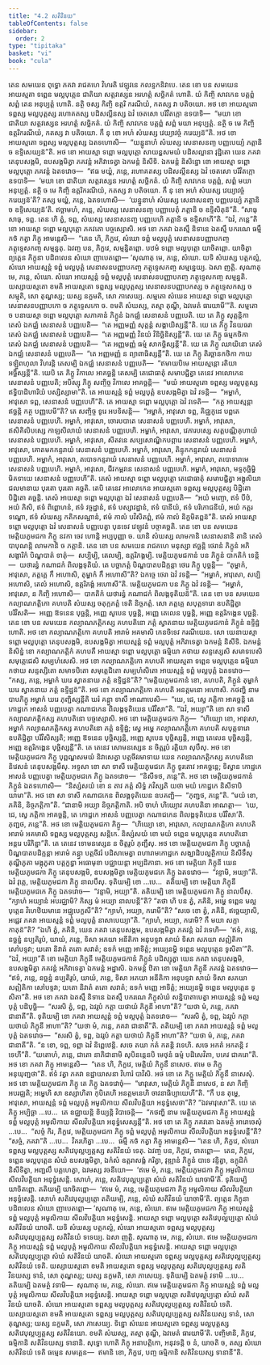 ```yaml
---
title: "4.2 សតិវិនយ"
tableOfContents: false
sidebar:
  order: 2
type: "tipitaka"
basket: "vi"
book: "cula"
---
```



<DynamicBreadcrumb />

<Division number="189" book="cula">

<Paragraph number="807" book="cula">
តេន សមយេន ពុទ្ធោ ភគវា រាជគហេ វិហរតិ វេឡុវនេ កលន្ទកនិវាបេ. តេន ខោ បន សមយេន អាយស្មតា ទព្ពេន មល្លបុត្តេន ជាតិយា សត្តវស្សេន អរហត្តំ សច្ឆិកតំ ហោតិ. យំ កិញ្ចិ សាវកេន បត្តព្ពំ សព្ពំ តេន អនុប្បត្តំ ហោតិ. នត្ថិ ចស្ស កិញ្ចិ ឧត្តរិ ករណីយំ, កតស្ស វា បតិចយោ. អថ ខោ អាយស្មតោ ទព្ពស្ស មល្លបុត្តស្ស រហោគតស្ស បដិសល្លីនស្ស ឯវំ ចេតសោ បរិវិតក្កោ ឧទបាទិ—  “មយា ខោ ជាតិយា សត្តវស្សេន អរហត្តំ សច្ឆិកតំ. យំ កិញ្ចិ សាវកេន បត្តព្ពំ សព្ពំ មយា អនុប្បត្តំ. នត្ថិ ច មេ កិញ្ចិ ឧត្តរិករណីយំ, កតស្ស វា បតិចយោ. កឹ នុ ខោ អហំ សំឃស្ស វេយ្យាវច្ចំ ករេយ្យន៑”តិ.
</Paragraph>

<Paragraph number="808" book="cula">
អថ ខោ អាយស្មតោ ទព្ពស្ស មល្លបុត្តស្ស ឯតទហោសិ—  “យន្នូនាហំ សំឃស្ស សេនាសនញ្ច បញ្ញបេយ្យំ ភត្តានិ ច ឧទ្ទិសេយ្យន៑”តិ. អថ ខោ អាយស្មា ទព្ពោ មល្លបុត្តោ សាយន្ហសមយំ បដិសល្លានា វុដ្ឋិតោ យេន ភគវា តេនុបសង្កមិ, ឧបសង្កមិត្វា ភគវន្តំ អភិវាទេត្វា ឯកមន្តំ និសីទិ. ឯកមន្តំ និសិន្នោ ខោ អាយស្មា ទព្ពោ មល្លបុត្តោ ភគវន្តំ ឯតទវោច—  “ឥធ មយ្ហំ, ភន្តេ, រហោគតស្ស បដិសល្លីនស្ស ឯវំ ចេតសោ បរិវិតក្កោ ឧទបាទិ—  ‘មយា ខោ ជាតិយា សត្តវស្សេន អរហត្តំ សច្ឆិកតំ. យំ កិញ្ចិ សាវកេន បត្តព្ពំ, សព្ពំ មយា អនុប្បត្តំ. នត្ថិ ច មេ កិញ្ចិ ឧត្តរិករណីយំ, កតស្ស វា បតិចយោ. កឹ នុ ខោ អហំ សំឃស្ស វេយ្យាវច្ចំ ករេយ្យន៑’តិ? តស្ស មយ្ហំ, ភន្តេ, ឯតទហោសិ—  ‘យន្នូនាហំ សំឃស្ស សេនាសនញ្ច បញ្ញបេយ្យំ ភត្តានិ ច ឧទ្ទិសេយ្យន៑’តិ. ឥច្ឆាមហំ, ភន្តេ, សំឃស្ស សេនាសនញ្ច បញ្ញាបេតុំ ភត្តានិ ច ឧទ្ទិសិតុន៑”តិ. “សាធុ សាធុ, ទព្ព. តេន ហិ ត្វំ, ទព្ព, សំឃស្ស សេនាសនញ្ច បញ្ញបេហិ ភត្តានិ ច ឧទ្ទិសាហី”តិ. “ឯវំ, ភន្តេ”តិ ខោ អាយស្មា ទព្ពោ មល្លបុត្តោ ភគវតោ បច្ចស្សោសិ. អថ ខោ ភគវា ឯតស្មឹ និទានេ ឯតស្មឹ បករណេ ធម្មឹ កថំ កត្វា ភិក្ខូ អាមន្តេសិ—  “តេន ហិ, ភិក្ខវេ, សំឃោ ទព្ពំ មល្លបុត្តំ សេនាសនបញ្ញាបកញ្ច ភត្តុទ្ទេសកញ្ច សម្មន្នតុ. ឯវញ្ច បន, ភិក្ខវេ, សម្មន្និតព្ពោ. បឋមំ ទព្ពោ មល្លបុត្តោ យាចិតព្ពោ. យាចិត្វា ព្យត្តេន ភិក្ខុនា បដិពលេន សំឃោ ញាបេតព្ពោ—
</Paragraph>

</Division>
<Division number="190" book="cula">

<Paragraph number="809" book="cula">
‘សុណាតុ មេ, ភន្តេ, សំឃោ. យទិ សំឃស្ស បត្តកល្លំ, សំឃោ អាយស្មន្តំ ទព្ពំ មល្លបុត្តំ សេនាសនបញ្ញាបកញ្ច ភត្តុទ្ទេសកញ្ច សម្មន្នេយ្យ. ឯសា ញត្តិ.
</Paragraph>

<Paragraph number="810" book="cula">
សុណាតុ មេ, ភន្តេ, សំឃោ. សំឃោ អាយស្មន្តំ ទព្ពំ មល្លបុត្តំ សេនាសនបញ្ញាបកញ្ច ភត្តុទ្ទេសកញ្ច សម្មន្នតិ. យស្សាយស្មតោ ខមតិ អាយស្មតោ ទព្ពស្ស មល្លបុត្តស្ស សេនាសនបញ្ញាបកស្ស ច ភត្តុទ្ទេសកស្ស ច សម្មុតិ, សោ តុណ្ហស្ស; យស្ស នក្ខមតិ, សោ ភាសេយ្យ.
</Paragraph>

<Paragraph number="811" book="cula">
សម្មតោ សំឃេន អាយស្មា ទព្ពោ មល្លបុត្តោ សេនាសនបញ្ញាបកោ ច ភត្តុទ្ទេសកោ ច. ខមតិ សំឃស្ស, តស្មា តុណ្ហី, ឯវមេតំ ធារយាមី’”តិ.
</Paragraph>

</Division>
<Division number="191" book="cula">

<Paragraph number="812" book="cula">
សម្មតោ ច បនាយស្មា ទព្ពោ មល្លបុត្តោ សភាគានំ ភិក្ខូនំ ឯកជ្ឈំ សេនាសនំ បញ្ញបេតិ. យេ តេ ភិក្ខូ សុត្តន្តិកា តេសំ ឯកជ្ឈំ សេនាសនំ បញ្ញបេតិ—  “តេ អញ្ញមញ្ញំ សុត្តន្តំ សង្គាយិស្សន្តី”តិ. យេ តេ ភិក្ខូ វិនយធរា តេសំ ឯកជ្ឈំ សេនាសនំ បញ្ញបេតិ—  “តេ អញ្ញមញ្ញំ វិនយំ វិនិច្ឆិនិស្សន្តី”តិ. យេ តេ ភិក្ខូ ធម្មកថិកា តេសំ ឯកជ្ឈំ សេនាសនំ បញ្ញបេតិ—  “តេ អញ្ញមញ្ញំ ធម្មំ សាកច្ឆិស្សន្តី”តិ. យេ តេ ភិក្ខូ ឈាយិនោ តេសំ ឯកជ្ឈំ សេនាសនំ បញ្ញបេតិ—  “តេ អញ្ញមញ្ញំ ន ព្យាពាធិស្សន្តី”តិ. យេ តេ ភិក្ខូ តិរច្ឆានកថិកា កាយទឡ្ហិពហុលា វិហរន្តិ តេសម្បិ ឯកជ្ឈំ សេនាសនំ បញ្ញបេតិ—  “ឥមាយបិមេ អាយស្មន្តោ រតិយា អច្ឆិស្សន្តី”តិ. យេបិ តេ ភិក្ខូ វិកាលេ អាគច្ឆន្តិ តេសម្បិ តេជោធាតុំ សមាបជ្ជិត្វា តេនេវ អាលោកេន សេនាសនំ បញ្ញបេតិ; អបិស្សុ ភិក្ខូ សញ្ចិច្ច វិកាលេ អាគច្ឆន្តិ—  “មយំ អាយស្មតោ ទព្ពស្ស មល្លបុត្តស្ស ឥទ្ធិបាដិហារិយំ បស្សិស្សាមា”តិ.
</Paragraph>

<Paragraph number="813" book="cula">
តេ អាយស្មន្តំ ទព្ពំ មល្លបុត្តំ ឧបសង្កមិត្វា ឯវំ វទន្តិ—  “អម្ហាកំ, អាវុសោ ទព្ព, សេនាសនំ បញ្ញបេហី”តិ. តេ អាយស្មា ទព្ពោ មល្លបុត្តោ ឯវំ វទេតិ—  “កត្ថ អាយស្មន្តា ឥច្ឆន្តិ កត្ថ បញ្ញបេមី”តិ? តេ សញ្ចិច្ច ទូរេ អបទិសន្តិ—  “អម្ហាកំ, អាវុសោ ទព្ព, គិជ្ឈកូដេ បព្ពតេ សេនាសនំ បញ្ញបេហិ. អម្ហាកំ, អាវុសោ, ចោរបបាតេ សេនាសនំ បញ្ញបេហិ. អម្ហាកំ, អាវុសោ, ឥសិគិលិបស្សេ កាឡសិលាយំ សេនាសនំ បញ្ញបេហិ. អម្ហាកំ, អាវុសោ, វេភារបស្សេ សត្តបណ្ណិគុហាយំ សេនាសនំ បញ្ញបេហិ. អម្ហាកំ, អាវុសោ, សីតវនេ សប្បសោណ្ឌិកបព្ភារេ សេនាសនំ បញ្ញបេហិ. អម្ហាកំ, អាវុសោ, គោតមកកន្ទរាយំ សេនាសនំ បញ្ញបេហិ. អម្ហាកំ, អាវុសោ, តិន្ទុកកន្ទរាយំ សេនាសនំ បញ្ញបេហិ. អម្ហាកំ, អាវុសោ, តបោទកន្ទរាយំ សេនាសនំ បញ្ញបេហិ. អម្ហាកំ, អាវុសោ, តបោទារាមេ សេនាសនំ បញ្ញបេហិ. អម្ហាកំ, អាវុសោ, ជីវកម្ពវនេ សេនាសនំ បញ្ញបេហិ. អម្ហាកំ, អាវុសោ, មទ្ទកុច្ឆិម្ហិ មិគទាយេ សេនាសនំ បញ្ញបេហី”តិ.
</Paragraph>

<Paragraph number="814" book="cula">
តេសំ អាយស្មា ទព្ពោ មល្លបុត្តោ តេជោធាតុំ សមាបជ្ជិត្វា អង្គុលិយា ជលមានាយ បុរតោ បុរតោ គច្ឆតិ. តេបិ តេនេវ អាលោកេន អាយស្មតោ ទព្ពស្ស មល្លបុត្តស្ស បិដ្ឋិតោ បិដ្ឋិតោ គច្ឆន្តិ. តេសំ អាយស្មា ទព្ពោ មល្លបុត្តោ ឯវំ សេនាសនំ បញ្ញបេតិ—  “អយំ មញ្ចោ, ឥទំ បីឋំ, អយំ ភិសិ, ឥទំ ពិព្ពោហនំ, ឥទំ វច្ចដ្ឋានំ, ឥទំ បស្សាវដ្ឋានំ, ឥទំ បានីយំ, ឥទំ បរិភោជនីយំ, អយំ កត្តរទណ្ឌោ, ឥទំ សំឃស្ស កតិកសណ្ឋានំ, ឥមំ កាលំ បវិសិតព្ពំ, ឥមំ កាលំ និក្ខមិតព្ពន៑”តិ. តេសំ អាយស្មា ទព្ពោ មល្លបុត្តោ ឯវំ សេនាសនំ បញ្ញបេត្វា បុនទេវ វេឡុវនំ បច្ចាគច្ឆតិ.
</Paragraph>

</Division>
<Division number="192" book="cula">

<Paragraph number="815" book="cula">
តេន ខោ បន សមយេន មេត្តិយភូមជកា ភិក្ខូ នវកា ចេវ ហោន្តិ អប្បបុញ្ញា ច. យានិ សំឃស្ស លាមកានិ សេនាសនានិ តានិ តេសំ បាបុណន្តិ លាមកានិ ច ភត្តានិ. តេន ខោ បន សមយេន រាជគហេ មនុស្សា ឥច្ឆន្តិ ថេរានំ ភិក្ខូនំ អភិសង្ខារិកំ បិណ្ឌបាតំ ទាតុំ—  សប្បិម្បិ, តេលម្បិ, ឧត្តរិភង្គម្បិ. មេត្តិយភូមជកានំ បន ភិក្ខូនំ បាកតិកំ ទេន្តិ—  យថារន្ធំ កណាជកំ ពិលង្គទុតិយំ. តេ បច្ឆាភត្តំ បិណ្ឌបាតបដិក្កន្តា ថេរេ ភិក្ខូ បុច្ឆន្តិ—  “តុម្ហាកំ, អាវុសោ, ភត្តគ្គេ កឹ អហោសិ, តុម្ហាកំ កឹ អហោសី”តិ? ឯកច្ចេ ថេរា ឯវំ វទន្តិ—  “អម្ហាកំ, អាវុសោ, សប្បិ អហោសិ, តេលំ អហោសិ, ឧត្តរិភង្គំ អហោសី”តិ. មេត្តិយភូមជកា បន ភិក្ខូ ឯវំ វទន្តិ—  “អម្ហាកំ, អាវុសោ, ន កិញ្ចិ អហោសិ—  បាកតិកំ យថារន្ធំ កណាជកំ ពិលង្គទុតិយន៑”តិ.
</Paragraph>

<Paragraph number="816" book="cula">
តេន ខោ បន សមយេន កល្យាណភត្តិកោ គហបតិ សំឃស្ស ចតុក្កភត្តំ ទេតិ និច្ចភត្តំ. សោ ភត្តគ្គេ សបុត្តទារោ ឧបតិដ្ឋិត្វា បរិវិសតិ—  អញ្ញេ ឱទនេន បុច្ឆន្តិ, អញ្ញេ សូបេន បុច្ឆន្តិ, អញ្ញេ តេលេន បុច្ឆន្តិ, អញ្ញេ ឧត្តរិភង្គេន បុច្ឆន្តិ. តេន ខោ បន សមយេន កល្យាណភត្តិកស្ស គហបតិនោ ភត្តំ ស្វាតនាយ មេត្តិយភូមជកានំ ភិក្ខូនំ ឧទ្ទិដ្ឋំ ហោតិ. អថ ខោ កល្យាណភត្តិកោ គហបតិ អារាមំ អគមាសិ កេនចិទេវ ករណីយេន. សោ យេនាយស្មា ទព្ពោ មល្លបុត្តោ តេនុបសង្កមិ, ឧបសង្កមិត្វា អាយស្មន្តំ ទព្ពំ មល្លបុត្តំ អភិវាទេត្វា ឯកមន្តំ និសីទិ. ឯកមន្តំ និសិន្នំ ខោ កល្យាណភត្តិកំ គហបតឹ អាយស្មា ទព្ពោ មល្លបុត្តោ ធម្មិយា កថាយ សន្ទស្សេសិ សមាទបេសិ សមុត្តេជេសិ សម្បហំសេសិ. អថ ខោ កល្យាណភត្តិកោ គហបតិ អាយស្មតា ទព្ពេន មល្លបុត្តេន ធម្មិយា កថាយ សន្ទស្សិតោ សមាទបិតោ សមុត្តេជិតោ សម្បហំសិតោ អាយស្មន្តំ ទព្ពំ មល្លបុត្តំ ឯតទវោច—  “កស្ស, ភន្តេ, អម្ហាកំ ឃរេ ស្វាតនាយ ភត្តំ ឧទ្ទិដ្ឋន៑”តិ? “មេត្តិយភូមជកានំ ខោ, គហបតិ, ភិក្ខូនំ តុម្ហាកំ ឃរេ ស្វាតនាយ ភត្តំ ឧទ្ទិដ្ឋន៑”តិ. អថ ខោ កល្យាណភត្តិកោ គហបតិ អនត្តមនោ អហោសិ. កថញ្ហិ នាម បាបភិក្ខូ អម្ហាកំ ឃរេ ភុញ្ជិស្សន្តីតិ ឃរំ គន្ត្វា ទាសឹ អាណាបេសិ—  “យេ, ជេ, ស្វេ ភត្តិកា អាគច្ឆន្តិ តេ កោដ្ឋកេ អាសនំ បញ្ញបេត្វា កណាជកេន ពិលង្គទុតិយេន បរិវិសា”តិ. “ឯវំ, អយ្យា”តិ ខោ សា ទាសី កល្យាណភត្តិកស្ស គហបតិនោ បច្ចស្សោសិ.
</Paragraph>

<Paragraph number="817" book="cula">
អថ ខោ មេត្តិយភូមជកា ភិក្ខូ—  “ហិយ្យោ ខោ, អាវុសោ, អម្ហាកំ កល្យាណភត្តិកស្ស គហបតិនោ ភត្តំ ឧទ្ទិដ្ឋំ; ស្វេ អម្ហេ កល្យាណភត្តិកោ គហបតិ សបុត្តទារោ ឧបតិដ្ឋិត្វា បរិវិសិស្សតិ; អញ្ញេ ឱទនេន បុច្ឆិស្សន្តិ, អញ្ញេ សូបេន បុច្ឆិស្សន្តិ, អញ្ញេ តេលេន បុច្ឆិស្សន្តិ, អញ្ញេ ឧត្តរិភង្គេន បុច្ឆិស្សន្តី”តិ. តេ តេនេវ សោមនស្សេន ន ចិត្តរូបំ រត្តិយា សុបឹសុ. អថ ខោ មេត្តិយភូមជកា ភិក្ខូ បុព្ពណ្ហសមយំ និវាសេត្វា បត្តចីវរមាទាយ យេន កល្យាណភត្តិកស្ស គហបតិនោ និវេសនំ តេនុបសង្កមឹសុ. អទ្ទសា ខោ សា ទាសី មេត្តិយភូមជកេ ភិក្ខូ ទូរតោវ អាគច្ឆន្តេ; ទិស្វាន កោដ្ឋកេ អាសនំ បញ្ញបេត្វា មេត្តិយភូមជកេ ភិក្ខូ ឯតទវោច—  “និសីទថ, ភន្តេ”តិ. អថ ខោ មេត្តិយភូមជកានំ ភិក្ខូនំ ឯតទហោសិ—  “និស្សំសយំ ខោ ន តាវ ភត្តំ សិទ្ធំ ភវិស្សតិ យថា មយំ កោដ្ឋកេ និសីទាបិយាមា”តិ. អថ ខោ សា ទាសី កណាជកេន ពិលង្គទុតិយេន ឧបគញ្ឆិ—  “ភុញ្ជថ, ភន្តេ”តិ. “មយំ ខោ, ភគិនិ, និច្ចភត្តិកា”តិ. “ជានាមិ អយ្យា និច្ចភត្តិកាតិ. អបិ ចាហំ ហិយ្យោវ គហបតិនា អាណត្តា—  ‘យេ, ជេ, ស្វេ ភត្តិកា អាគច្ឆន្តិ, តេ កោដ្ឋកេ អាសនំ បញ្ញបេត្វា កណាជកេន ពិលង្គទុតិយេន បរិវិសា’តិ. ភុញ្ជថ, ភន្តេ”តិ. អថ ខោ មេត្តិយភូមជកា ភិក្ខូ—  “ហិយ្យោ ខោ, អាវុសោ, កល្យាណភត្តិកោ គហបតិ អារាមំ អគមាសិ ទព្ពស្ស មល្លបុត្តស្ស សន្តិកេ. និស្សំសយំ ខោ មយំ ទព្ពេន មល្លបុត្តេន គហបតិនោ អន្តរេ បរិភិន្នា”តិ. តេ តេនេវ ទោមនស្សេន ន ចិត្តរូបំ ភុញ្ជឹសុ. អថ ខោ មេត្តិយភូមជកា ភិក្ខូ បច្ឆាភត្តំ បិណ្ឌបាតបដិក្កន្តា អារាមំ គន្ត្វា បត្តចីវរំ បដិសាមេត្វា ពហារាមកោដ្ឋកេ សង្ឃាដិបល្លត្ថិកាយ និសីទឹសុ តុណ្ហីភូតា មង្កុភូតា បត្តក្ខន្ធា អធោមុខា បជ្ឈាយន្តា អប្បដិភានា.
</Paragraph>

<Paragraph number="818" book="cula">
អថ ខោ មេត្តិយា ភិក្ខុនី យេន មេត្តិយភូមជកា ភិក្ខូ តេនុបសង្កមិ, ឧបសង្កមិត្វា មេត្តិយភូមជកេ ភិក្ខូ ឯតទវោច—  “វន្ទាមិ, អយ្យា”តិ. ឯវំ វុត្តេ, មេត្តិយភូមជកា ភិក្ខូ នាលបឹសុ. ទុតិយម្បិ ខោ …បេ…  តតិយម្បិ ខោ មេត្តិយា ភិក្ខុនី មេត្តិយភូមជកេ ភិក្ខូ ឯតទវោច—  “វន្ទាមិ, អយ្យា”តិ. តតិយម្បិ ខោ មេត្តិយភូមជកា ភិក្ខូ នាលបឹសុ. “ក្យាហំ អយ្យានំ អបរជ្ឈាមិ? កិស្ស មំ អយ្យា នាលបន្តី”តិ? “តថា ហិ បន ត្វំ, ភគិនិ, អម្ហេ ទព្ពេន មល្លបុត្តេន វិហេឋិយមានេ អជ្ឈុបេក្ខសី”តិ? “ក្យាហំ, អយ្យា, ករោមី”តិ? “សចេ ខោ ត្វំ, ភគិនិ, ឥច្ឆេយ្យាសិ, អជ្ជេវ ភគវា អាយស្មន្តំ ទព្ពំ មល្លបុត្តំ នាសាបេយ្យា”តិ. “ក្យាហំ, អយ្យា, ករោមិ? កឹ មយា សក្កា កាតុន៑”តិ? “ឯហិ ត្វំ, ភគិនិ, យេន ភគវា តេនុបសង្កម, ឧបសង្កមិត្វា ភគវន្តំ ឯវំ វទេហិ—  ‘ឥទំ, ភន្តេ, នច្ឆន្នំ នប្បតិរូបំ, យាយំ, ភន្តេ, ទិសា អភយា អនីតិកា អនុបទ្ទវា សាយំ ទិសា សភយា សឦតិកា សៅបទ្ទវា; យតោ និវាតំ តតោ សវាតំ; ឧទកំ មញ្ញេ អាទិត្តំ; អយ្យេនម្ហិ ទព្ពេន មល្លបុត្តេន ទូសិតា’”តិ. “ឯវំ, អយ្យា”តិ ខោ មេត្តិយា ភិក្ខុនី មេត្តិយភូមជកានំ ភិក្ខូនំ បដិស្សុត្វា យេន ភគវា តេនុបសង្កមិ, ឧបសង្កមិត្វា ភគវន្តំ អភិវាទេត្វា ឯកមន្តំ អដ្ឋាសិ. ឯកមន្តំ ឋិតា ខោ មេត្តិយា ភិក្ខុនី ភគវន្តំ ឯតទវោច—  “ឥទំ, ភន្តេ, នច្ឆន្នំ នប្បតិរូបំ, យាយំ, ភន្តេ, ទិសា អភយា អនីតិកា អនុបទ្ទវា សាយំ ទិសា សភយា សឦតិកា សៅបទ្ទវា; យតោ និវាតំ តតោ សវាតំ; ឧទកំ មញ្ញេ អាទិត្តំ; អយ្យេនម្ហិ ទព្ពេន មល្លបុត្តេន ទូសិតា”តិ.
</Paragraph>

</Division>
<Division number="193" book="cula">

<Paragraph number="819" book="cula">
អថ ខោ ភគវា ឯតស្មឹ និទានេ ឯតស្មឹ បករណេ ភិក្ខុសំឃំ សន្និបាតាបេត្វា អាយស្មន្តំ ទព្ពំ មល្លបុត្តំ បដិបុច្ឆិ—  “សរសិ ត្វំ, ទព្ព, ឯវរូបំ កត្តា យថាយំ ភិក្ខុនី អាហា”តិ? “យថា មំ, ភន្តេ, ភគវា ជានាតី”តិ. ទុតិយម្បិ ខោ ភគវា អាយស្មន្តំ ទព្ពំ មល្លបុត្តំ ឯតទវោច—  “សរសិ ត្វំ, ទព្ព, ឯវរូបំ កត្តា យថាយំ ភិក្ខុនី អាហា”តិ? “យថា មំ, ភន្តេ, ភគវា ជានាតី”តិ. តតិយម្បិ ខោ ភគវា អាយស្មន្តំ ទព្ពំ មល្លបុត្តំ ឯតទវោច—  “សរសិ ត្វំ, ទព្ព, ឯវរូបំ កត្តា យថាយំ ភិក្ខុនី អាហា”តិ? “យថា មំ, ភន្តេ, ភគវា ជានាតី”តិ. “ន ខោ, ទព្ព, ទព្ពា ឯវំ និព្ពេឋេន្តិ. សចេ តយា កតំ កតន្តិ វទេហិ. សចេ អកតំ អកតន្តិ វទេហី”តិ. “យតោហំ, ភន្តេ, ជាតោ នាភិជានាមិ សុបិនន្តេនបិ មេថុនំ ធម្មំ បដិសេវិតា, បគេវ ជាគរោ”តិ. អថ ខោ ភគវា ភិក្ខូ អាមន្តេសិ—  “តេន ហិ, ភិក្ខវេ, មេត្តិយំ ភិក្ខុនឹ នាសេថ. ឥមេ ច ភិក្ខូ អនុយុញ្ជថា”តិ. ឥទំ វត្វា ភគវា ឧដ្ឋាយាសនា វិហារំ បាវិសិ.
</Paragraph>

<Paragraph number="820" book="cula">
អថ ខោ តេ ភិក្ខូ មេត្តិយំ ភិក្ខុនឹ នាសេសុំ. អថ ខោ មេត្តិយភូមជកា ភិក្ខូ តេ ភិក្ខូ ឯតទវោចុំ—  “មាវុសោ, មេត្តិយំ ភិក្ខុនឹ នាសេថ, ន សា កិញ្ចិ អបរជ្ឈតិ; អម្ហេហិ សា ឧស្សាហិតា កុបិតេហិ អនត្តមនេហិ ចាវនាធិប្បាយេហី”តិ. “កឹ បន តុម្ហេ, អាវុសោ, អាយស្មន្តំ ទព្ពំ មល្លបុត្តំ អមូលិកាយ សីលវិបត្តិយា អនុទ្ធំសេថា”តិ? “ឯវមាវុសោ”តិ. យេ តេ ភិក្ខូ អប្បិច្ឆា …បេ…  តេ ឧជ្ឈាយន្តិ ខិយ្យន្តិ វិបាចេន្តិ—  “កថញ្ហិ នាម មេត្តិយភូមជកា ភិក្ខូ អាយស្មន្តំ ទព្ពំ មល្លបុត្តំ អមូលិកាយ សីលវិបត្តិយា អនុទ្ធំសេស្សន្តី”តិ. អថ ខោ តេ ភិក្ខូ ភគវតោ ឯតមត្ថំ អារោចេសុំ …បេ…  “សច្ចំ កិរ, ភិក្ខវេ, មេត្តិយភូមជកា ភិក្ខូ ទព្ពំ មល្លបុត្តំ អមូលិកាយ សីលវិបត្តិយា អនុទ្ធំសេន្តី”តិ? “សច្ចំ, ភគវា”តិ …បេ…  វិគរហិត្វា …បេ…  ធម្មឹ កថំ កត្វា ភិក្ខូ អាមន្តេសិ—
</Paragraph>

<Paragraph number="821" book="cula">
“តេន ហិ, ភិក្ខវេ, សំឃោ ទព្ពស្ស មល្លបុត្តស្ស សតិវេបុល្លប្បត្តស្ស សតិវិនយំ ទេតុ. ឯវញ្ច បន, ភិក្ខវេ, ទាតព្ពោ—  តេន, ភិក្ខវេ, ទព្ពេន មល្លបុត្តេន សំឃំ ឧបសង្កមិត្វា, ឯកំសំ ឧត្តរាសង្គំ ករិត្វា, វុឌ្ឍានំ ភិក្ខូនំ បាទេ វន្ទិត្វា, ឧក្កុដិកំ និសីទិត្វា, អញ្ជលឹ បគ្គហេត្វា, ឯវមស្ស វចនីយោ—  ‘ឥមេ មំ, ភន្តេ, មេត្តិយភូមជកា ភិក្ខូ អមូលិកាយ សីលវិបត្តិយា អនុទ្ធំសេន្តិ. សោហំ, ភន្តេ, សតិវេបុល្លប្បត្តោ សំឃំ សតិវិនយំ យាចាមី’តិ. ទុតិយម្បិ យាចិតព្ពោ. តតិយម្បិ យាចិតព្ពោ—  ‘ឥមេ មំ, ភន្តេ, មេត្តិយភូមជកា ភិក្ខូ អមូលិកាយ សីលវិបត្តិយា អនុទ្ធំសេន្តិ. សោហំ សតិវេបុល្លប្បត្តោ តតិយម្បិ, ភន្តេ, សំឃំ សតិវិនយំ យាចាមី’តិ. ព្យត្តេន ភិក្ខុនា បដិពលេន សំឃោ ញាបេតព្ពោ—
</Paragraph>

</Division>
<Division number="194" book="cula">

<Paragraph number="822" book="cula">
‘សុណាតុ មេ, ភន្តេ, សំឃោ. ឥមេ មេត្តិយភូមជកា ភិក្ខូ អាយស្មន្តំ ទព្ពំ មល្លបុត្តំ អមូលិកាយ សីលវិបត្តិយា អនុទ្ធំសេន្តិ. អាយស្មា ទព្ពោ មល្លបុត្តោ សតិវេបុល្លប្បត្តោ សំឃំ សតិវិនយំ យាចតិ. យទិ សំឃស្ស បត្តកល្លំ, សំឃោ អាយស្មតោ ទព្ពស្ស មល្លបុត្តស្ស សតិវេបុល្លប្បត្តស្ស សតិវិនយំ ទទេយ្យ. ឯសា ញត្តិ.
</Paragraph>

<Paragraph number="823" book="cula">
សុណាតុ មេ, ភន្តេ, សំឃោ. ឥមេ មេត្តិយភូមជកា ភិក្ខូ អាយស្មន្តំ ទព្ពំ មល្លបុត្តំ អមូលិកាយ សីលវិបត្តិយា អនុទ្ធំសេន្តិ. អាយស្មា ទព្ពោ មល្លបុត្តោ សតិវេបុល្លប្បត្តោ សំឃំ សតិវិនយំ យាចតិ. សំឃោ អាយស្មតោ ទព្ពស្ស មល្លបុត្តស្ស សតិវេបុល្លប្បត្តស្ស សតិវិនយំ ទេតិ. យស្សាយស្មតោ ខមតិ អាយស្មតោ ទព្ពស្ស មល្លបុត្តស្ស សតិវេបុល្លប្បត្តស្ស សតិវិនយស្ស ទានំ, សោ តុណ្ហស្ស; យស្ស នក្ខមតិ, សោ ភាសេយ្យ.
</Paragraph>

<Paragraph number="824" book="cula">
ទុតិយម្បិ ឯតមត្ថំ វទាមិ …បេ…  តតិយម្បិ ឯតមត្ថំ វទាមិ—  សុណាតុ មេ, ភន្តេ, សំឃោ. ឥមេ មេត្តិយភូមជកា ភិក្ខូ អាយស្មន្តំ ទព្ពំ មល្លបុត្តំ អមូលិកាយ សីលវិបត្តិយា អនុទ្ធំសេន្តិ. អាយស្មា ទព្ពោ មល្លបុត្តោ សតិវេបុល្លប្បត្តោ សំឃំ សតិវិនយំ យាចតិ. សំឃោ អាយស្មតោ ទព្ពស្ស មល្លបុត្តស្ស សតិវេបុល្លប្បត្តស្ស សតិវិនយំ ទេតិ. យស្សាយស្មតោ ខមតិ អាយស្មតោ ទព្ពស្ស មល្លបុត្តស្ស សតិវេបុល្លប្បត្តស្ស សតិវិនយស្ស ទានំ, សោ តុណ្ហស្ស; យស្ស នក្ខមតិ, សោ ភាសេយ្យ.
</Paragraph>

<Paragraph number="825" book="cula">
ទិន្នោ សំឃេន អាយស្មតោ ទព្ពស្ស មល្លបុត្តស្ស សតិវេបុល្លប្បត្តស្ស សតិវិនយោ. ខមតិ សំឃស្ស, តស្មា តុណ្ហី, ឯវមេតំ ធារយាមី’តិ.
</Paragraph>

</Division>
<Division number="195" book="cula">

<Paragraph number="826" book="cula">
បញ្ចិមានិ, ភិក្ខវេ, ធម្មិកានិ សតិវិនយស្ស ទានានិ. សុទ្ធោ ហោតិ ភិក្ខុ អនាបត្តិកោ, អនុវទន្តិ ច នំ, យាចតិ ច, តស្ស សំឃោ សតិវិនយំ ទេតិ ធម្មេន សមគ្គេន—  ឥមានិ ខោ, ភិក្ខវេ, បញ្ច ធម្មិកានិ សតិវិនយស្ស ទានានី”តិ.
</Paragraph>
</Division>
